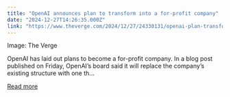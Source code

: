 ```yaml
---
title: "OpenAI announces plan to transform into a for-profit company"
date: "2024-12-27T14:26:35.000Z"
link: "https://www.theverge.com/2024/12/27/24330131/openai-plan-transform-for-profit-company"
---
```


Image: The Verge
    

  
OpenAI has laid out plans to become a for-profit company. In a blog post published on Friday, OpenAI’s board said it will replace the company’s existing structure with one th...

[Read more](https://www.theverge.com/2024/12/27/24330131/openai-plan-transform-for-profit-company)
